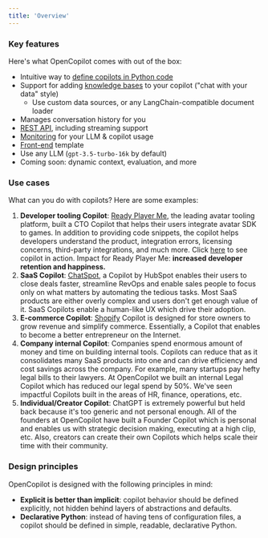 ```yaml
---
title: 'Overview'
---
```


### Key features

Here's what OpenCopilot comes with out of the box:

* Intuitive way to [define copilots in Python code](/welcome/getting-started)
* Support for adding [knowledge bases](/improve/knowledge-base) to your copilot ("chat with your data" style)
    * Use custom data sources, or any LangChain-compatible document loader
* Manages conversation history for you
* [REST API](/integrate/rest-api), including streaming support
* [Monitoring](/integrate/monitoring) for your LLM & copilot usage
* [Front-end](https://github.com/opencopilotdev/opencopilot-frontend) template
* Use any LLM (`gpt-3.5-turbo-16k` by default)
* Coming soon: dynamic context, evaluation, and more


### Use cases

What can you do with copilots? Here are some examples:

1.  **Developer tooling Copilot**: [Ready Player Me](https://readyplayerdev.me/), the leading avatar tooling platform, built a CTO Copilot that helps their users integrate avatar SDK to games. In addition to providing code snippets, the copilot helps developers understand the product, integration errors, licensing concerns, third-party integrations, and much more. Click [here](https://rpm.opencopilot.dev/) to see copilot in action. Impact for Ready Player Me: **increased developer retention and happiness.**
2.  **SaaS Copilot**: [ChatSpot](https://chatspot.ai/), a Copilot by HubSpot enables their users to close deals faster, streamline RevOps and enable sales people to focus only on what matters by automating the tedious tasks. Most SaaS products are either overly complex and users don't get enough value of it. SaaS Copilots enable a human-like UX which drive their adoption.
3.  **E-commerce Copilot**: [Shopify](https://www.shopify.com/magic) Copilot is designed for store owners to grow revenue and simplify commerce. Essentially, a Copilot that enables to become a better entrepreneur on the Internet.
4.  **Company internal Copilot**: Companies spend enormous amount of money and time on building internal tools. Copilots can reduce that as it consolidates many SaaS products into one and can drive efficiency and cost savings across the company. For example, many startups pay hefty legal bills to their lawyers. At OpenCopilot we built an internal Legal Copilot which has reduced our legal spend by 50%. We've seen impactful Copilots built in the areas of HR, finance, operations, etc.
5.  **Individual/Creator Copilot**: ChatGPT is extremely powerful but held back because it's too generic and not personal enough. All of the founders at OpenCopilot have built a Founder Copilot which is personal and enables us with strategic decision making, executing at a high clip, etc. Also, creators can create their own Copilots which helps scale their time with their community.


### Design principles

OpenCopilot is designed with the following principles in mind:

* **Explicit is better than implicit**: copilot behavior should be defined explicitly, not hidden behind layers of abstractions and defaults.
* **Declarative Python**: instead of having tens of configuration files, a copilot should be defined in simple, readable, declarative Python.